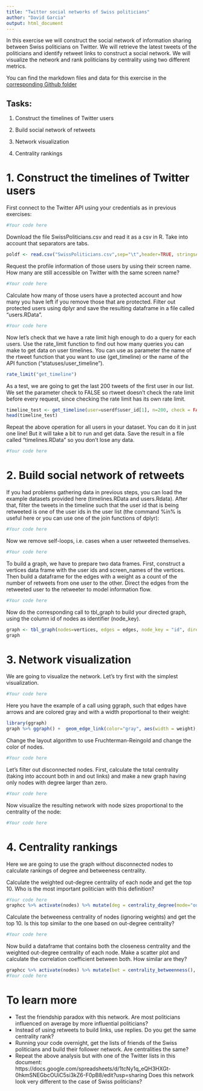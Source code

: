 ```yaml
---
title: "Twitter social networks of Swiss politicians"
author: "David Garcia"
output: html_document
---
```


In this exercise we will construct the social network of information sharing between Swiss politicians on Twitter. We will retrieve the latest tweets of the politicians and identify retweet links to construct a social network. We will visualize the network and rank politicians by centrality using two different metrics.

You can find the markdown files and data for this exercise in the [corresponding Github folder]()

## Tasks:

1. Construct the timelines of Twitter users

2. Build social network of retweets

3. Network visualization

4. Centrality rankings

# 1. Construct the timelines of Twitter users

First connect to the Twitter API using your credentials as in previous exercises:
```r
#Your code here
```

Download the file SwissPoliticians.csv and read it as a csv in R. Take into account that separators are tabs.
```r
poldf <- read.csv("SwissPoliticians.csv",sep="\t",header=TRUE, stringsAsFactors=FALSE)
```

Request the profile information of those users by using their screen name. How many are still accessible on Twitter with the same screen name?
```r
#Your code here
```

Calculate how many of those users have a protected account and how many you have left if you remove those that are protected. Filter out protected users using dplyr and save the resulting dataframe in a file called "users.RData".
```r
#Your code here
```

Now let's check that we have a rate limit high enough to do a query for each users. Use the rate_limit function to find out how many queries you can make to get data on user timelines. You can use as parameter the name of the rtweet function that you want to use (get_timeline) or the name of the API function ("statuses/user_timeline").
```r
rate_limit("get_timeline")
```

As a test, we are going to get the last 200 tweets of the first user in our list. We set the parameter check to FALSE so rtweet doesn't check the rate limit before every request, since checking the rate limit has its own rate limit.
```r
timeline_test <- get_timeline(user=userdf$user_id[1], n=200, check = FALSE)
head(timeline_test)
```

Repeat the above operation for all users in your dataset. You can do it in just one line! But it will take a bit to run and get data. Save the result in a file called "timelines.RData" so you don't lose any data.
```r
#Your code here
```

# 2. Build social network of retweets

If you had problems gathering data in previous steps, you can load the example datasets provided here (timelines.RData and users.Rdata). After that, filter the tweets in the timeline such that the user id that is being retweeted is one of the user ids in the user list (the command %in% is useful here or you can use one of the join functions of dplyr):

```r
#Your code here
```

Now we remove self-loops, i.e. cases when a user retweeted themselves.
```r
#Your code here
```

To build a graph, we have to prepare two data frames. First, construct a vertices data frame with the user ids and screen_names of the vertices. Then build a dataframe for the edges with a weight as a count of the number of retweets from one user to the other. Direct the edges from the retweeted user to the retweeter to model information flow.
```r
#Your code here
```

Now do the corresponding call to tbl_graph to build your directed graph, using the column id of nodes as identifier (node_key).
```r
graph <- tbl_graph(nodes=vertices, edges = edges, node_key = "id", directed = TRUE)
graph
```

# 3. Network visualization

We are going to visualize the network. Let's try first with the simplest visualization.
```r
#Your code here
```

Here you have the example of a call using ggraph, such that edges have arrows and are colored gray and with a width proportional to their weight:
```r
library(ggraph)
graph %>% ggraph() +  geom_edge_link(color="gray", aes(width = weight), arrow=arrow(type = "closed", length = unit(5,"pt")))  + geom_node_point() + theme_graph()
```

Change the layout algorithm to use Fruchterman-Reingold and change the color of nodes.
```r
#Your code here
```

Let's filter out disconnected nodes. First, calculate the total centrality (taking into account both in and out links) and make a new graph having only nodes with degree larger than zero.
```r
#Your code here
```

Now visualize the resulting network with node sizes proportional to the centrality of the node:
```r
#Your code here
```

# 4. Centrality rankings

Here we are going to use the graph without disconnected nodes to calculate rankings of degree and betweeness centrality.

Calculate the weighted out-degree centrality of each node and get the top 10. Who is the most important politician with this definition?
```r
#Your code here
graphcc %>% activate(nodes) %>% mutate(deg = centrality_degree(mode="out", weights=weight)) %>% arrange(desc(deg)) %>% as_tibble() %>% head(10)
```

Calculate the betweeness centrality of nodes (ignoring weights) and get the top 10. Is this top similar to the one based on out-degree centrality?
```r
#Your code here
```

Now build a dataframe that contains both the closeness centrality and the weighted out-degree centrality of each node. Make a scatter plot and calculate the correlation coefficient between both. How similar are they?
```r
graphcc %>% activate(nodes) %>% mutate(bet = centrality_betweenness(), deg = centrality_degree(mode="out", weights=weight)) %>% as_tibble() -> nodesdf
#Your code here
```

# To learn more

- Test the friendship paradox with this network. Are most politicians influenced on average by more influential politicians?
- Instead of using retweets to build links, use replies. Do you get the same centrality rank?
- Running your code overnight, get the lists of friends of the Swiss politicians and build their follower network. Are centralities the same?
- Repeat the above analysis but with one of the Twitter lists in this document: https://docs.google.com/spreadsheets/d/1tcNy1q_eQH3HXGt-0hkmSNEGbcOUiC5si3kZ6-F0pB8/edit?usp=sharing Does this network look very different to the case of Swiss politicians?

